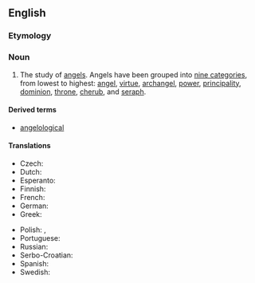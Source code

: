 ==English==

===Etymology===
{{suffix|angel|ology|lang=en}}

===Noun===
{{en-noun|~|angelologies}}

# The study of [[angel]]s. Angels have been grouped into [[w:Christian angelic hierarchy|nine categories]], from lowest to highest: [[angel]], [[virtue]], [[archangel]], [[power]], [[principality]], [[dominion]], [[throne]], [[cherub]], and [[seraph]].

====Derived terms====
* [[angelological]]

====Translations====
{{trans-top|study of angels}}
* Czech: {{t|cs|angelologie}}
* Dutch: {{t+|nl|angelologie}}
* Esperanto: {{t|eo|anĝelologio}}
* Finnish: {{t|fi|enkelioppi}}
* French: {{t+|fr|angélologie}}
* German: {{t+|de|Angelologie|f}}
* Greek: {{t+|el|αγγελολογία|f|sc=Grek}}
{{trans-mid}}
* Polish: {{t+|pl|angelologia|f}}, {{t+|pl|angeologia|f}}
* Portuguese: {{t|pt|angelologia|f}}
* Russian: {{t|ru|ангелоло́гия|f}}
* Serbo-Croatian: {{t+|sh|angelologija|f}}
* Spanish: {{t|es|angelología|f}}
* Swedish: {{t|sv|angelologi}}
{{trans-bottom}}